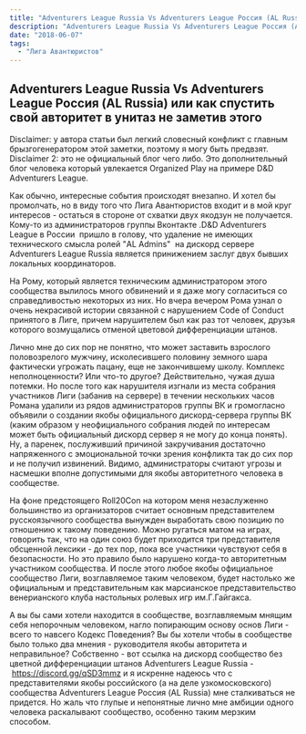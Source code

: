 ```yaml
---
title: "Adventurers League Russia Vs Adventurers League Россия (AL Russia)"
description: "Adventurers League Russia Vs Adventurers League Россия (AL Russia)"
date: "2018-06-07"
tags: 
  - "Лига Авантюристов"
---
```


## Adventurers League Russia Vs Adventurers League Россия (AL Russia) или как спустить свой авторитет в унитаз не заметив этого

Disclaimer: у автора статьи был легкий словесный конфликт с главным брызгогенератором этой заметки, поэтому я могу быть предвзят. Disclaimer 2: это не официальный блог чего либо. Это дополнительный блог человека который увлекается Organized Play на примере D&D Adventurers League. 

Как обычно, интересные события происходят внезапно. И хотел бы промолчать, но в виду того что Лига Авантюристов входит и в мой круг интересов - остаться в стороне от схватки двух якодзун не получается. Кому-то из администраторов группы Вконтакте .D&D Adventurers League в России  пришло в голову, что удаление не имеющих технического смысла ролей "AL Admins"  на дискорд сервере Adventurers League Russia является принижением заслуг двух бывших локальных координаторов. 

На Рому, который является техническим администратором этого сообщества вылилось много обвинений и я даже могу согласиться со справедливостью некоторых из них. Но вчера вечером Рома узнал о очень некрасивой истории связанной с нарушением Code of Conduct принятого в Лиге, причем нарушителем был как раз тот человек, друзья которого возмущались отменой цветовой дифференциации штанов. 

Лично мне до сих пор не понятно, что может заставить взрослого половозрелого мужчину, исколесившего половину земного шара фактически угрожать пацану, еще не закончившему школу. Комплекс неполноценности? Или что-то другое? Действительно, чужая душа потемки. Но после того как нарушителя изгнали из места собрания участников Лиги (забанив на сервере) в течении нескольких часов Романа удалили из рядов администраторов группы ВК и громогласно объявили о создании якобы официального дискорд-сервера группы ВК (каким образом у неофициального собрания людей по интересам может быть официальный дискорд сервер я не могу до конца понять). Ну, а паренек, послуживший причиной закручивания достаточно напряженного с эмоциональной точки зрения конфликта так до сих пор и не получил извинений. Видимо, администраторы считают угрозы и насмешки вполне допустимыми для якобы авторитетного человека в сообществе. 

На фоне предстоящего Roll20Con на котором меня незаслуженно большинство из организаторов считает основным представителем русскоязычного сообщества вынужден выработать свою позицию по отношению к такому поведению. Можно ругаться матом на играх, говорить так, что на один союз будет приходится три представителя обсценной лексики - до тех пор, пока все участники чувствуют себя в безопасности. Но это правило было нарушено когда-то авторитетным участником сообщества. И после этого любое якобы официальное сообщество Лиги, возглавляемое таким человеком, будет настолько же официальным и представительным как марсианское представительство венерианского клуба настольных ролевых игр им.Г.Гайгакса. 

А вы бы сами хотели находится в сообществе, возглавляемым мнящим себя непорочным человеком, нагло попирающим основу основ Лиги - всего то навсего Кодекс Поведения? Вы бы хотели чтобы в сообществе было только два мнения - руководителя якобы авторитета и неправильное? Собственно - вот ссылка на дискорд сообщество без цветной дифференциации штанов Adventurers League Russia - https://discord.gg/qSD3mmz и я искренне надеюсь что с представителями якобы российского (а на деле узкомосковского) сообщества Adventurers League Россия (AL Russia) мне сталкиваться не придется. Но жаль что глупые и непонятные лично мне амбиции одного человека раскалывают сообщество, особенно таким мерзким способом.
